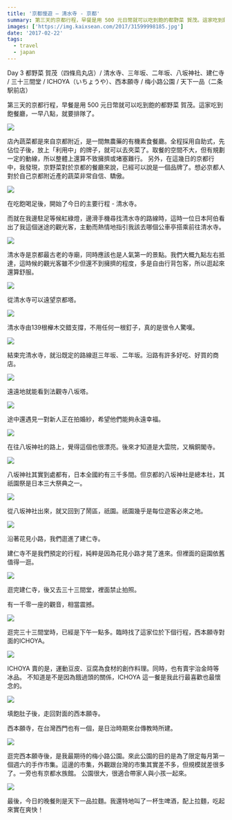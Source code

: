 ```yaml
---
title: '京都慢遊 – 清水寺 - 京都'
summary: 第三天的京都行程，早餐是用 500 元日幣就可以吃到飽的都野菜 賀茂。這家吃到飽餐廳，一早八點，就要排隊了。
images: ['https://img.kaixsean.com/2017/31599998185.jpg']
date: '2017-02-22'
tags:
  - travel
  - japan
---
```


Day 3 都野菜 賀茂（四條烏丸店）/ 清水寺、三年坂、二年坂、八坂神社、建仁寺 / 三十三間堂 / ICHOYA（いちょうや）、西本願寺 / 梅小路公園 / 天下一品（二条駅前店）

第三天的京都行程，早餐是用 500 元日幣就可以吃到飽的都野菜 賀茂。這家吃到飽餐廳，一早八點，就要排隊了。

![](https://img.kaixsean.com/2017/31599998185.jpg)

店內蔬菜都是來自京都附近，是一間無農藥的有機素食餐廳。全程採用自助式，先佔位子後，放上「利用中」的牌子，就可以去夾菜了。取餐的空間不大，但有規劃一定的動線，所以整體上還算不致擁擠或堵塞難行。 另外，在這幾日的京都行中，我發現，京野菜對於京都的餐廳來說，已經可以說是一個品牌了。想必京都人對於自己京都附近產的蔬菜非常自信、驕傲。

![](https://img.kaixsean.com/2017/31562240816.jpg)

在吃飽喝足後，開始了今日的主要行程 - 清水寺。

而就在我邊駐足等候紅綠燈，邊滑手機尋找清水寺的路線時，這時一位日本阿伯看出了我這個迷途的觀光客，主動而熱情地指引我該去哪個公車亭搭乘前往清水寺。

![](https://img.kaixsean.com/2017/30789976273.jpg)

清水寺是京都最古老的寺廟，同時應該也是人氣第一的景點。我們大概九點左右抵達，這時候的觀光客雖不少但還不到擁擠的程度，多是自由行背包客，所以逛起來還算舒服。

![](https://img.kaixsean.com/2017/32218659173.jpg)

從清水寺可以遠望京都塔。

![](https://img.kaixsean.com/2017/33033823605.jpg)

清水寺由139根櫸木交錯支撐，不用任何一根釘子，真的是很令人驚嘆。

![](https://img.kaixsean.com/2017/31184826933.jpg)

結束完清水寺，就沿既定的路線逛三年坂、二年坂。沿路有許多好吃、好買的商店。

![](https://img.kaixsean.com/2017/31877417581.jpg)

遠遠地就能看到法觀寺八坂塔。

![](https://img.kaixsean.com/2017/31994354925.jpg)

途中還遇見一對新人正在拍婚紗，希望他們能夠永遠幸福。

![](https://img.kaixsean.com/2017/31184826303.jpg)

在往八坂神社的路上，覺得這個也很漂亮。後來才知道是大雲院，又稱銅閣寺。

![](https://img.kaixsean.com/2017/31994354045.jpg)

八坂神社其實到處都有，日本全國約有三千多間。但京都的八坂神社是總本社，其祇園祭是日本三大祭典之一。

![](https://img.kaixsean.com/2017/31846118612.jpg)

從八坂神社出來，就又回到了鬧區，祇園。祇園幾乎是每位遊客必來之地。

![](https://img.kaixsean.com/2017/31956978626.jpg)

沿著花見小路，我們逛進了建仁寺。

建仁寺不是我們預定的行程，純粹是因為花見小路才晃了進來。但裡面的庭園依舊值得一逛。

![](https://img.kaixsean.com/2017/32236069123.jpg)

逛完建仁寺，後又去三十三間堂，裡面禁止拍照。

有一千零一座的觀音，相當震撼。

![](https://img.kaixsean.com/2017/32669198200.jpg)

逛完三十三間堂時，已經是下午一點多。臨時找了這家位於下個行程，西本願寺對面的ICHOYA。

![](https://img.kaixsean.com/2017/32236069373.jpg)

ICHOYA 賣的是，運動豆皮、豆腐為食材的創作料理。同時，也有賣宇治金時等冰品。 不知道是不是因為餓過頭的關係，ICHOYA 這一餐是我此行最喜歡也最懷念的。

![](https://img.kaixsean.com/2017/32895392632.jpg)

填飽肚子後，走回對面的西本願寺。

西本願寺，在台灣西門也有一個，是日治時期來台傳教時所建。

![](https://img.kaixsean.com/2017/32669198790.jpg)

逛完西本願寺後，是我最期待的梅小路公園。來此公園的目的是為了限定每月第一個週六的手作市集。這邊的市集，外觀跟台灣的市集其實差不多，但規模就差很多了。一旁也有京都水族館。 公園很大，很適合帶家人與小孩一起來。

![](https://img.kaixsean.com/2017/32895393112.jpg)

最後，今日的晚餐則是天下一品拉麵。我還特地叫了一杯生啤酒，配上拉麵，吃起來實在爽快！
